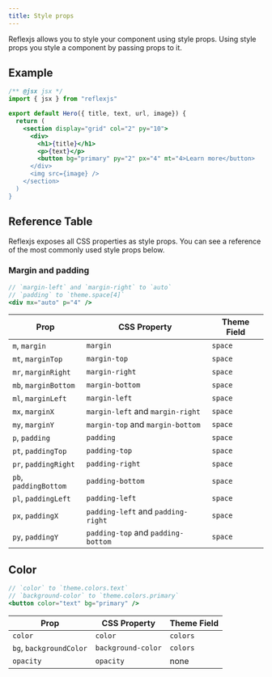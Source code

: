 ```yaml
---
title: Style props
---
```


Reflexjs allows you to style your component using style props. Using style props you style a component
by passing props to it.

## Example

```jsx
/** @jsx jsx */
import { jsx } from "reflexjs"

export default Hero({ title, text, url, image}) {
  return (
    <section display="grid" col="2" py="10">
      <div>
        <h1>{title}</h1>
        <p>{text}</p>
        <button bg="primary" py="2" px="4" mt="4>Learn more</button>
      </div>
      <img src={image} />
    </section>
  )
}
```

## Reference Table

Reflexjs exposes all CSS properties as style props. You can see a reference of the most commonly used style props below.

### Margin and padding

```jsx
// `margin-left` and `margin-right` to `auto`
// `padding` to `theme.space[4]`
<div mx="auto" p="4" />
```

| Prop                  | CSS Property                       | Theme Field |
| --------------------- | ---------------------------------- | ----------- |
| `m`, `margin`         | `margin`                           | `space`     |
| `mt`, `marginTop`     | `margin-top`                       | `space`     |
| `mr`, `marginRight`   | `margin-right`                     | `space`     |
| `mb`, `marginBottom`  | `margin-bottom`                    | `space`     |
| `ml`, `marginLeft`    | `margin-left`                      | `space`     |
| `mx`, `marginX`       | `margin-left` and `margin-right`   | `space`     |
| `my`, `marginY`       | `margin-top` and `margin-bottom`   | `space`     |
| `p`, `padding`        | `padding`                          | `space`     |
| `pt`, `paddingTop`    | `padding-top`                      | `space`     |
| `pr`, `paddingRight`  | `padding-right`                    | `space`     |
| `pb`, `paddingBottom` | `padding-bottom`                   | `space`     |
| `pl`, `paddingLeft`   | `padding-left`                     | `space`     |
| `px`, `paddingX`      | `padding-left` and `padding-right` | `space`     |
| `py`, `paddingY`      | `padding-top` and `padding-bottom` | `space`     |

## Color

```jsx
// `color` to `theme.colors.text`
// `background-color` to `theme.colors.primary`
<button color="text" bg="primary" />
```

| Prop                    | CSS Property       | Theme Field |
| ----------------------- | ------------------ | ----------- |
| `color`                 | `color`            | `colors`    |
| `bg`, `backgroundColor` | `background-color` | `colors`    |
| `opacity`               | `opacity`          | none        |
